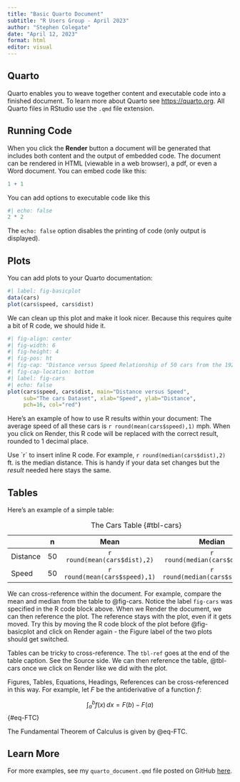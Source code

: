 ---
title: "Basic Quarto Document"
subtitle: "R Users Group - April 2023"
author: "Stephen Colegate"
date: "April 12, 2023"
format: html
editor: visual
---

<!--# This is a comment. Insert a comment using CTRL+SHIFT+C. Just like the '#' operator, any code you type here will not be executed between these two marks and will not appear in your rendered final document. -->

## Quarto

Quarto enables you to weave together content and executable code into a finished document. To learn more about Quarto see <https://quarto.org>. All Quarto files in RStudio use the `.qmd` file extension.

## Running Code

When you click the **Render** button a document will be generated that includes both content and the output of embedded code. The document can be rendered in HTML (viewable in a web browser), a pdf, or even a Word document. You can embed code like this:

<!--# Use the shortcut CTRL+ALT+I to insert a code block. Specify the type of code you are typing by changing the attributes. -->

```{r}
1 + 1
```

<!--# The type of code you insert is very flexible but it should be specified. -->

You can add options to executable code like this

<!--# Some popular options to try: echo, eval, label, fig-cap, fig-align, fig-width, fig-height, fig-pos. -->

```{r}
#| echo: false
2 * 2
```

The `echo: false` option disables the printing of code (only output is displayed).

## Plots

You can add plots to your Quarto documentation:

<!--# Click on the green play button to run just this particular code block. -->

<!--# Clicking on the grey down button executes all the code blocks before it. -->

```{r}
#| label: fig-basicplot
data(cars)
plot(cars$speed, cars$dist)
```

We can clean up this plot and make it look nicer. Because this requires quite a bit of R code, we should hide it.

```{r}
#| fig-align: center
#| fig-width: 6
#| fig-height: 4
#| fig-pos: ht
#| fig-cap: "Distance versus Speed Relationship of 50 cars from the 1920s."
#| fig-cap-location: bottom
#| label: fig-cars
#| echo: false
plot(cars$speed, cars$dist, main="Distance versus Speed",
     sub="The cars Dataset", xlab="Speed", ylab="Distance",
     pch=16, col="red")
```

Here's an example of how to use R results within your document: The average speed of all these cars is `r round(mean(cars$speed),1)` mph. When you click on Render, this R code will be replaced with the correct result, rounded to 1 decimal place.

Use \`r\` to insert inline R code. For example, `r round(median(cars$dist),2)` ft. is the median distance. This is handy if your data set changes but the *result* needed here stays the same.

## Tables

Here's an example of a simple table:

|          |  n  |             Mean              |             Median              |
|-------------------|:----------------:|:----------------:|:----------------:|
| Distance | 50  | `r round(mean(cars$dist),2)`  | `r round(median(cars$dist),2)`  |
| Speed    | 50  | `r round(mean(cars$speed),1)` | `r round(median(cars$speed),1)` |

: The Cars Table {#tbl-cars}

We can cross-reference within the document. For example, compare the mean and median from the table to @fig-cars. Notice the label `fig-cars` was specified in the R code block above. When we Render the document, we can then reference the plot. The reference stays with the plot, even if it gets moved. Try this by moving the R code block of the plot before @fig-basicplot and click on Render again - the Figure label of the two plots should get switched.

Tables can be tricky to cross-reference. The `tbl-ref` goes at the end of the table caption. See the Source side. We can then reference the table, @tbl-cars once we click on Render like we did with the plot.

Figures, Tables, Equations, Headings, References can be cross-referenced in this way. For example, let $F$ be the antiderivative of a function $f$:

$$
\int_{a}^{b}f(x) \, dx = F(b)-F(a)
$$ {#eq-FTC}

The Fundamental Theorem of Calculus is given by @eq-FTC.

## Learn More

For more examples, see my `quarto_document.qmd` file posted on GitHub [here](https://github.com/CCHMC-RUG/Quarto-Examples).
